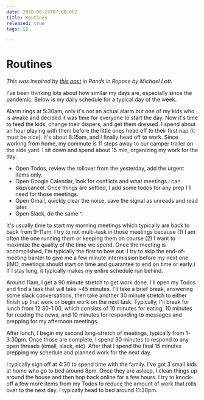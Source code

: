 ```yaml
---
date: 2020-06-23T07:00:00Z
title: Routines
released: true
tags: []

---
```

# Routines

_This was inspired by_ [_this post_](https://randsinrepose.com/archives/wfh/) _in Rands in Repose by Michael Lott._ 

I've been thinking lots about how similar my days are, especially since the pandemic. Below is my daily schedule for a typical day of the week.

Alarm rings at 5:30am, only it's not an actual alarm but one of my kids who is awake and decided it was time for everyone to start the day. Now it's time to feed the kids, change their diapers, and get them dressed. I spend about an hour playing with them before the little ones head off to their first nap (it must be nice). It's about 8:15am, and I finally head off to work. Since working from home, my commute is 11 steps away to our camper trailer on the side yard.
I sit down and spend about 15 min, organizing my work for the day.

* Open Todos, review the rollover from the yesterday, add the urgent items only.
* Open Google Calendar, look for conflicts and what meetings I can skip/cancel. Once things are settled, I add some todos for any prep I'll need for those meetings.
* Open Gmail, quickly clear the noise, save the signal as unreads and read later.
* Open Slack, do the same ^. 

It's usually time to start my morning meetings which typically are back to back from 9-11am. I try to not multi-task in those meetings because (1) I am often the one running them or keeping them on course (2) I want to maximize the quality of the time we spend. Once the meeting is accomplished, I'm typically the first to bow out. I try to skip the end-of-meeting banter to give me a few minute intermission before my next one. (IMO, meetings should start on time and guarantee to end on time or early.) If I stay long, it typically makes my entire schedule run behind.

Around 11am, I get a 90 minute stretch to get work done. I'll open my Todos and find a task that will take \~45 minutes. I'll take a brief break, answering some slack conversations, then take another 30 minute stretch to either finish up that work or begin work on the next task. Typically, I'll break for lunch from 12:30-1:00, which consists of 10 minutes for eating, 10 minutes for reading the news, and 10 minutes for responding to messages and prepping for my afternoon meetings.

After lunch, I begin my second long-stretch of meetings, typically from 1-3:30pm. Once those are complete, I spend 30 minutes to respond to any open threads (email, slack, etc). After that I spend the final 15 minutes prepping my schedule and planned work for the next day.

I typically sign off at 4:30 to spend time with the family. I've got 3 small kids at home who go to bed around 8pm. Once they are asleep, I clean things up around the house and then hop back online for a few hours. I try to knock-off a few more items from my Todos to reduce the amount of work that rolls over to the next day. I typically head to bed around 11:30pm. 